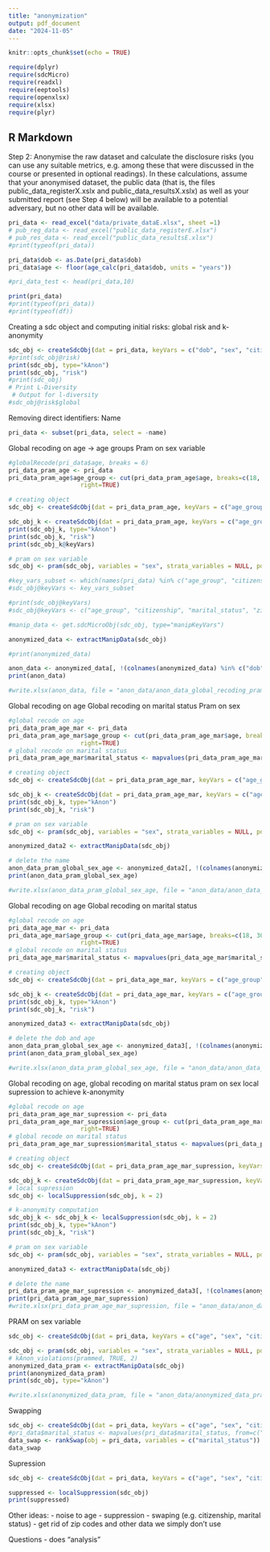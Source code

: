 ```yaml
---
title: "anonymization"
output: pdf_document
date: "2024-11-05"
---
```


```r
knitr::opts_chunk$set(echo = TRUE)
```

```r
require(dplyr)  
require(sdcMicro)
require(readxl)
require(eeptools)
require(openxlsx)
require(xlsx)
require(plyr)

```

## R Markdown

Step 2: Anonymise the raw dataset and calculate the disclosure risks (you can use any suitable metrics, e.g. among these that were discussed in the course or presented in optional readings). In these calculations, assume that your anonymised dataset, the public data (that is, the files public_data_registerX.xslx and public_data_resultsX.xslx) as well as your submitted report (see Step 4 below) will be available to a potential adversary, but no other data will be available.

```r
pri_data <- read_excel("data/private_dataE.xlsx", sheet =1)
# pub_reg_data <- read_excel("public_data_registerE.xlsx")
# pub_res_data <- read_excel("public_data_resultsE.xlsx")
#print(typeof(pri_data))

pri_data$dob <- as.Date(pri_data$dob)
pri_data$age <- floor(age_calc(pri_data$dob, units = "years"))

#pri_data_test <- head(pri_data,10)

print(pri_data)
#print(typeof(pri_data))
#print(typeof(df))

```
Creating a sdc object and computing initial risks: global risk and k-anonymity 
```r
sdc_obj <- createSdcObj(dat = pri_data, keyVars = c("dob", "sex", "citizenship", "education", "marital_status", "zip"))
#print(sdc_obj@risk)
print(sdc_obj, type="kAnon")
print(sdc_obj, "risk")
#print(sdc_obj)
# Print L-Diversity
 # Output for l-diversity
#sdc_obj@risk$global

```
Removing direct identifiers: Name
```r
pri_data <- subset(pri_data, select = -name)
```

Global recoding on age -> age groups 
Pram on sex variable 
```r
#globalRecode(pri_data$age, breaks = 6)
pri_data_pram_age <- pri_data
pri_data_pram_age$age_group <- cut(pri_data_pram_age$age, breaks=c(18, 30, 38, 48, 58, 70, 101), 
                    right=TRUE)

# creating object 
sdc_obj <- createSdcObj(dat = pri_data_pram_age, keyVars = c("age_group", "sex", "citizenship", "education", "marital_status", "zip"))

sdc_obj_k <- createSdcObj(dat = pri_data_pram_age, keyVars = c("age_group", "citizenship", "marital_status", "zip"))
print(sdc_obj_k, type="kAnon")
print(sdc_obj_k, "risk")
print(sdc_obj_k@keyVars)

# pram on sex variable 
sdc_obj <- pram(sdc_obj, variables = "sex", strata_variables = NULL, pd = 0.7, alpha = 0.5)

#key_vars_subset <- which(names(pri_data) %in% c("age_group", "citizenship", "marital_status", "zip"))
#sdc_obj@keyVars <- key_vars_subset

#print(sdc_obj@keyVars)
#sdc_obj@keyVars <- c("age_group", "citizenship", "marital_status", "zip")

#manip_data <- get.sdcMicroObj(sdc_obj, type="manipKeyVars")

anonymized_data <- extractManipData(sdc_obj)

#print(anonymized_data)

anon_data <- anonymized_data[, !(colnames(anonymized_data) %in% c("dob", "age"))]
print(anon_data)

#write.xlsx(anon_data, file = "anon_data/anon_data_global_recoding_pram.xlsx")

```
Global recoding on age 
Global recoding on marital status
Pram on sex
```r
#global recode on age 
pri_data_pram_age_mar <- pri_data
pri_data_pram_age_mar$age_group <- cut(pri_data_pram_age_mar$age, breaks=c(18, 30, 38, 48, 58, 70, 101), 
                    right=TRUE)
# global recode on marital status 
pri_data_pram_age_mar$marital_status <- mapvalues(pri_data_pram_age_mar$marital_status, from=c("Divorced", "Married/separated", "Never married", "Widowed"), to=c("Not married", "Married", "Not married", "Not married"))

# creating object 
sdc_obj <- createSdcObj(dat = pri_data_pram_age_mar, keyVars = c("age_group", "sex", "citizenship", "education", "marital_status", "zip"))

sdc_obj_k <- createSdcObj(dat = pri_data_pram_age_mar, keyVars = c("age_group", "citizenship", "marital_status", "zip"))
print(sdc_obj_k, type="kAnon")
print(sdc_obj_k, "risk")

# pram on sex variable 
sdc_obj <- pram(sdc_obj, variables = "sex", strata_variables = NULL, pd = 0.7, alpha = 0.5)

anonymized_data2 <- extractManipData(sdc_obj)

# delete the name 
anon_data_pram_global_sex_age <- anonymized_data2[, !(colnames(anonymized_data2) %in% c("dob", "age"))]
print(anon_data_pram_global_sex_age)

#write.xlsx(anon_data_pram_global_sex_age, file = "anon_data/anon_data_global2_pram.xlsx")

```
Global recoding on age
Global recoding on marital status 
```r
#global recode on age 
pri_data_age_mar <- pri_data
pri_data_age_mar$age_group <- cut(pri_data_age_mar$age, breaks=c(18, 30, 38, 48, 58, 70, 101), 
                    right=TRUE)
# global recode on marital status 
pri_data_age_mar$marital_status <- mapvalues(pri_data_age_mar$marital_status, from=c("Divorced", "Married/separated", "Never married", "Widowed"), to=c("Not married", "Married", "Not married", "Not married"))

# creating object 
sdc_obj <- createSdcObj(dat = pri_data_age_mar, keyVars = c("age_group", "sex", "citizenship", "education", "marital_status", "zip"))

sdc_obj_k <- createSdcObj(dat = pri_data_age_mar, keyVars = c("age_group", "citizenship", "marital_status", "zip"))
print(sdc_obj_k, type="kAnon")
print(sdc_obj_k, "risk")

anonymized_data3 <- extractManipData(sdc_obj)

# delete the dob and age  
anon_data_pram_global_sex_age <- anonymized_data3[, !(colnames(anonymized_data) %in% c("dob", "age"))]
print(anon_data_pram_global_sex_age)

#write.xlsx(anon_data_pram_global_sex_age, file = "anon_data/anon_data_global2.xlsx")

```

Global recoding on age, global recoding on marital status
pram on sex
local supression to achieve k-anonymity 
```r
#global recode on age 
pri_data_pram_age_mar_supression <- pri_data
pri_data_pram_age_mar_supression$age_group <- cut(pri_data_pram_age_mar_supression$age, breaks=c(18, 30, 38, 48, 58, 70, 101), 
                    right=TRUE)
# global recode on marital status 
pri_data_pram_age_mar_supression$marital_status <- mapvalues(pri_data_pram_age_mar_supression$marital_status, from=c("Divorced", "Married/separated", "Never married", "Widowed"), to=c("Not married", "Married", "Not married", "Not married"))

# creating object 
sdc_obj <- createSdcObj(dat = pri_data_pram_age_mar_supression, keyVars = c("age_group", "sex", "citizenship", "education", "marital_status", "zip"))

sdc_obj_k <- createSdcObj(dat = pri_data_pram_age_mar_supression, keyVars = c("age_group", "citizenship", "marital_status", "zip"))
# local supression 
sdc_obj <- localSuppression(sdc_obj, k = 2)

# k-anonymity computation 
sdc_obj_k <- sdc_obj_k <- localSuppression(sdc_obj, k = 2)
print(sdc_obj_k, type="kAnon")
print(sdc_obj_k, "risk")

# pram on sex variable 
sdc_obj <- pram(sdc_obj, variables = "sex", strata_variables = NULL, pd = 0.7, alpha = 0.5)

anonymized_data3 <- extractManipData(sdc_obj)

# delete the name 
pri_data_pram_age_mar_supression <- anonymized_data3[, !(colnames(anonymized_data3) %in% c("dob", "age"))]
print(pri_data_pram_age_mar_supression)
#write.xlsx(pri_data_pram_age_mar_supression, file = "anon_data/anon_data_global2_pram_supression.xlsx")

```


PRAM on sex variable 
```r
sdc_obj <- createSdcObj(dat = pri_data, keyVars = c("age", "sex", "citizenship", "education", "marital_status", "zip"))

sdc_obj <- pram(sdc_obj, variables = "sex", strata_variables = NULL, pd = 0.8, alpha = 0.5)
# kAnon_violations(prammed, TRUE, 2)
anonymized_data_pram <- extractManipData(sdc_obj)
print(anonymized_data_pram)
print(sdc_obj, type="kAnon")

#write.xlsx(anonymized_data_pram, file = "anon_data/anonymized_data_pram.xlsx")

```
Swapping 
```r
sdc_obj <- createSdcObj(dat = pri_data, keyVars = c("age", "sex", "citizenship", "education", "marital_status", "zip"))
#pri_data$marital_status <- mapvalues(pri_data$marital_status, from=c("Divorced", "Married/separated", "Never married", "Widowed"), to=c(1, 2, 3, 4))
data_swap <- rankSwap(obj = pri_data, variables = c("marital_status"))
data_swap
```

Supression 
```r
sdc_obj <- createSdcObj(dat = pri_data, keyVars = c("age", "sex", "citizenship", "education", "marital_status", "zip"))

suppressed <- localSuppression(sdc_obj)
print(suppressed)
```

Other ideas:
- noise to age
- suppression
- swaping (e.g. citizenship, marital status)
- get rid of zip codes and other data we simply don't use

Questions
- does "analysis"

